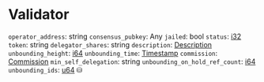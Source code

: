 # Validator

`operator_address`: string
`consensus_pubkey`: Any
`jailed`: bool
`status`: [i32]
`token`: string
`delegator_shares`: string
`description`: [Description]
`unbounding_height`: [i64]
`unbounding_time`: [Timestamp]
`commission`: [Commission]
`min_self_delegation`: string
`unbounding_on_hold_ref_count`: [i64]
`unbounding_ids`: [u64] ⛁

[i32]: /types/i32
[Description]: /types/description
[i64]: /types/i64
[Timestamp]: /types/timestamp
[Commission]: /types/commission
[u64]: /types/u64